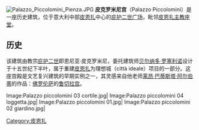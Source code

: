 {{unreferenced|time=2015-01-09T04:22:27+00:00}}
{{Coord|43|04|35.65|N|11|40|43.78|E|display=title|type:landmark_region:IT}}
[[Image:Palazzo_Piccolomini_Pienza.JPG|thumb]]
'''皮克罗米尼宫'''（Palazzo Piccolomini）是一座历史建筑，位于意大利中部[[皮恩扎|皮恩扎]]中心的[[庇护二世广场|庇护二世广场]]，毗邻[[皮恩扎主教座堂|皮恩扎主教座堂]]。

==历史==
该建筑由教宗[[庇护二世|庇护二世]]即恩尼亚·皮克罗米尼，委托建筑师[[贝尔纳多·罗塞利诺|贝尔纳多·罗塞利诺]]设计于十五世纪下半叶，属于重建[[皮恩扎|皮恩扎]]为理想城（città ideale）项目的一部分。这座宫殿是文艺复兴建筑的早期实例之一，其灵感来自他老师[[莱昂·巴蒂斯塔·阿尔伯蒂|莱昂·巴蒂斯塔·阿尔伯蒂]]的作品：[[佛罗伦萨|佛罗伦萨]]的[[鲁切拉宫|鲁切拉宫]]。

<gallery>
Image:Palazzo piccolomini 03 cortile.jpg|
Image:Palazzo piccolomini 04 loggetta.jpg|
Image:Palazzo piccolomini 01.jpg|
Image:Palazzo piccolomini 02 giardino.jpg|
</gallery>

[[Category:皮恩扎|Category:皮恩扎]]